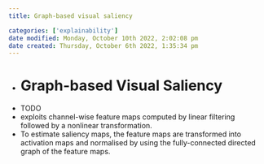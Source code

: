 ```yaml
---
title: Graph-based visual saliency

categories: ['explainability']
date modified: Monday, October 10th 2022, 2:02:08 pm
date created: Thursday, October 6th 2022, 1:35:34 pm
---
```


- # Graph-based Visual Saliency
- TODO
- exploits channel-wise feature maps computed by linear filtering followed by a nonlinear transformation.
- To estimate saliency maps, the feature maps are transformed into activation maps and normalised by using the fully-connected directed graph of the feature maps.

